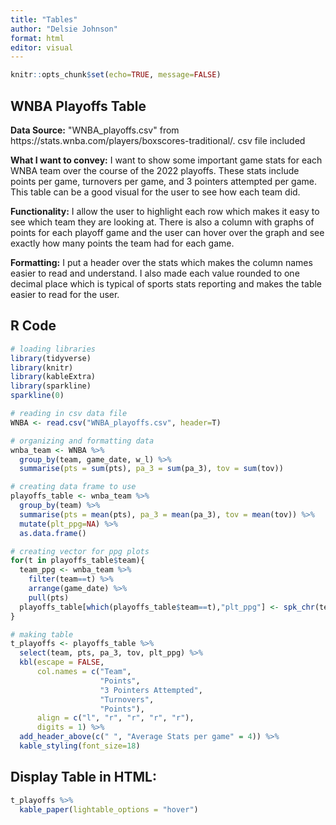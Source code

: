 ```yaml
---
title: "Tables"
author: "Delsie Johnson"
format: html
editor: visual
---
```


```r
knitr::opts_chunk$set(echo=TRUE, message=FALSE)
```

## WNBA Playoffs Table

**Data Source:** \"WNBA_playoffs.csv\" from https://stats.wnba.com/players/boxscores-traditional/. csv file included

**What I want to convey:** I want to show some important game stats for each WNBA team over the course of the 2022 playoffs. These stats include points per game, turnovers per game, and 3 pointers attempted per game. This table can be a good visual for the user to see how each team did.

**Functionality:** I allow the user to highlight each row which makes it easy to see which team they are looking at. There is also a column with graphs of points for each playoff game and the user can hover over the graph and see exactly how many points the team had for each game.

**Formatting:** I put a header over the stats which makes the column names easier to read and understand. I also made each value rounded to one decimal place which is typical of sports stats reporting and makes the table easier to read for the user.

## R Code

```r
# loading libraries
library(tidyverse)
library(knitr)
library(kableExtra)
library(sparkline)
sparkline(0)

# reading in csv data file
WNBA <- read.csv("WNBA_playoffs.csv", header=T)

# organizing and formatting data
wnba_team <- WNBA %>%
  group_by(team, game_date, w_l) %>% 
  summarise(pts = sum(pts), pa_3 = sum(pa_3), tov = sum(tov))

# creating data frame to use 
playoffs_table <- wnba_team %>% 
  group_by(team) %>% 
  summarise(pts = mean(pts), pa_3 = mean(pa_3), tov = mean(tov)) %>%
  mutate(plt_ppg=NA) %>%
  as.data.frame()

# creating vector for ppg plots
for(t in playoffs_table$team){
  team_ppg <- wnba_team %>%
    filter(team==t) %>%
    arrange(game_date) %>%
    pull(pts)
  playoffs_table[which(playoffs_table$team==t),"plt_ppg"] <- spk_chr(team_ppg)
}

# making table
t_playoffs <- playoffs_table %>%
  select(team, pts, pa_3, tov, plt_ppg) %>%
  kbl(escape = FALSE,
      col.names = c("Team",
                    "Points",
                    "3 Pointers Attempted",
                    "Turnovers",
                    "Points"),
      align = c("l", "r", "r", "r", "r"),
      digits = 1) %>%
  add_header_above(c(" ", "Average Stats per game" = 4)) %>%
  kable_styling(font_size=18)
```

## Display Table in HTML:

```r
t_playoffs %>%
  kable_paper(lightable_options = "hover")
```
